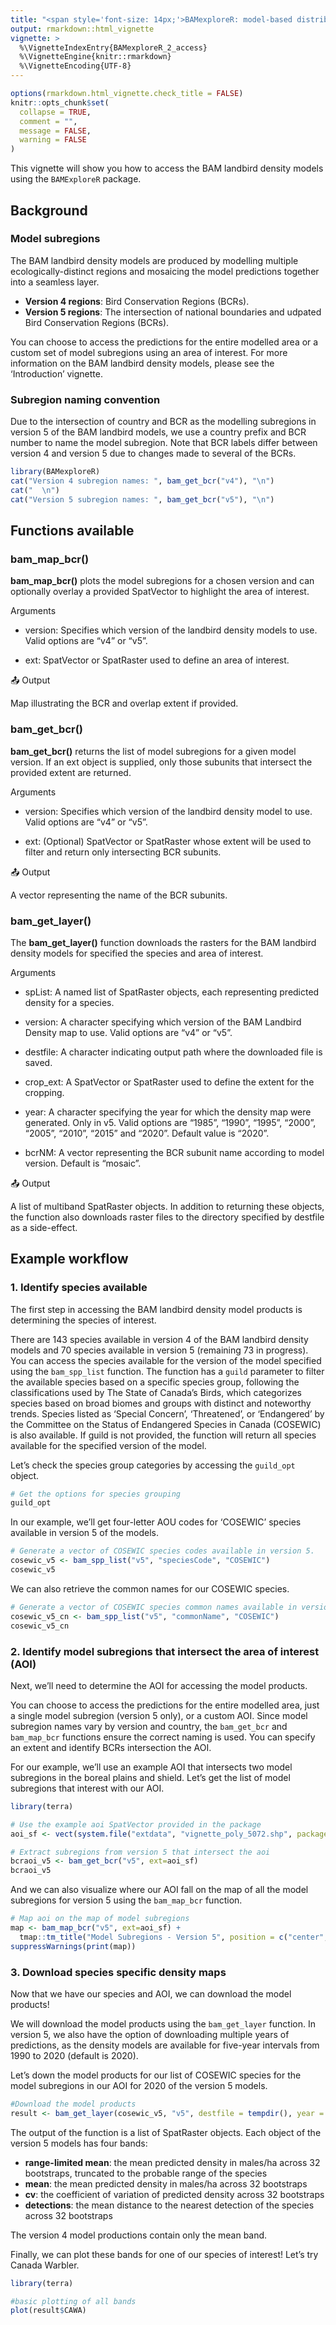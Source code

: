 ```yaml
---
title: "<span style='font-size: 14px;'>BAMexploreR: model-based distribution, abundance, and habitat associations of boreal birds</span><br><strong>Model Access</strong>"
output: rmarkdown::html_vignette
vignette: >
  %\VignetteIndexEntry{BAMexploreR_2_access}
  %\VignetteEngine{knitr::rmarkdown}
  %\VignetteEncoding{UTF-8}
---
```


```r
options(rmarkdown.html_vignette.check_title = FALSE)
knitr::opts_chunk$set(
  collapse = TRUE,
  comment = "",
  message = FALSE,
  warning = FALSE
)
```


This vignette will show you how to access the BAM landbird density models using the `BAMExploreR` package. 

## Background

### Model subregions
The BAM landbird density models are produced by modelling multiple ecologically-distinct regions and mosaicing the model predictions together into a seamless layer.

- **Version 4 regions**: Bird Conservation Regions (BCRs).
- **Version 5 regions**: The intersection of national boundaries and udpated Bird Conservation Regions (BCRs).

You can choose to access the predictions for the entire modelled area or a custom set of model subregions using an area of interest. For more information on the BAM landbird density models, please see the 'Introduction' vignette.

### Subregion naming convention
Due to the intersection of country and BCR as the modelling subregions in version 5 of the BAM landbird models, we use a country prefix and BCR number to name the model subregion. Note that BCR labels differ between version 4 and version 5 due to changes made to several of the BCRs.

```r
library(BAMexploreR)
cat("Version 4 subregion names: ", bam_get_bcr("v4"), "\n")
cat("  \n")
cat("Version 5 subregion names: ", bam_get_bcr("v5"), "\n")

```
## Functions available

### bam_map_bcr()

**bam_map_bcr()** plots the model subregions for a chosen version and can optionally overlay a provided SpatVector to highlight the area of interest.

Arguments

- version: Specifies which version of the landbird density models to use. Valid options are "v4" or "v5".

- ext: SpatVector or SpatRaster used to define an area of interest.


📤 Output

Map illustrating the BCR and overlap extent if provided.


### bam_get_bcr()

**bam_get_bcr()** returns the list of model subregions for a given model version. If an ext object is supplied, only those subunits that intersect the provided extent are returned.

Arguments

- version: Specifies which version of the landbird density model to use. Valid options are "v4" or "v5".

- ext: (Optional) SpatVector or SpatRaster whose extent will be used to filter and return only intersecting BCR subunits.


📤 Output

A vector representing the name of the BCR subunits. 


### bam_get_layer()

The **bam_get_layer()** function downloads the rasters for the BAM landbird density models for specified the species and area of interest.

Arguments

- spList: A named list of SpatRaster objects, each representing predicted density for a species.

- version: A character specifying which version of the BAM Landbird Density map to use. Valid options are "v4" or "v5".

- destfile: A character indicating output path where the downloaded file is saved.

- crop_ext: A SpatVector or SpatRaster used to define the extent for the cropping.

- year: A character specifying the year for which the density map were generated. Only in v5. Valid options are "1985", "1990", "1995", "2000", "2005", "2010", "2015" and "2020". Default value is "2020".

- bcrNM: A vector representing the BCR subunit name according to model version. Default is "mosaic".


📤 Output

A list of multiband SpatRaster objects. In addition to returning these objects, the function also downloads raster files to the directory specified by destfile as a side-effect.

## Example workflow

### 1. Identify species available

The first step in accessing the BAM landbird density model products is determining the species of interest.

There are 143 species available in version 4 of the BAM landbird density models and 70 species available in version 5 (remaining 73 in progress). You can access the species available for the version of the model specified using the `bam_spp_list` function. The function has a `guild` parameter to filter the available species based on a specific species group, following the classifications used by The State of Canada's Birds, which categorizes species based on broad biomes and groups with distinct and noteworthy trends. Species listed as 'Special Concern', 'Threatened', or 'Endangered' by the Committee on the Status of Endangered Species in Canada (COSEWIC) is also available. If guild is not provided, the function will return all species available for the specified version of the model.

Let's check the species group categories by accessing the `guild_opt` object.

```r
# Get the options for species grouping
guild_opt
```
In our example, we'll get four-letter AOU codes for 'COSEWIC' species available in version 5 of the models.

```r
# Generate a vector of COSEWIC species codes available in version 5. 
cosewic_v5 <- bam_spp_list("v5", "speciesCode", "COSEWIC")
cosewic_v5
```

We can also retrieve the common names for our COSEWIC species.

```r
# Generate a vector of COSEWIC species common names available in version 5. 
cosewic_v5_cn <- bam_spp_list("v5", "commonName", "COSEWIC")
cosewic_v5_cn
```

### 2. Identify model subregions that intersect the area of interest (AOI)

Next, we'll need to determine the AOI for accessing the model products. 

You can choose to access the predictions for the entire modelled area, just a single model subregion (version 5 only), or a custom AOI. Since model subregion names vary by version and country, the `bam_get_bcr` and `bam_map_bcr` functions ensure the correct naming is used. You can specify an extent and identify BCRs intersection the AOI.

For our example, we'll use an example AOI that intersects two model subregions in the boreal plains and shield. Let's get the list of model subregions that interest with our AOI.

```r
library(terra)

# Use the example aoi SpatVector provided in the package
aoi_sf <- vect(system.file("extdata", "vignette_poly_5072.shp", package = "BAMexploreR"))

# Extract subregions from version 5 that intersect the aoi
bcraoi_v5 <- bam_get_bcr("v5", ext=aoi_sf) 
bcraoi_v5
```

And we can also visualize where our AOI fall on the map of all the model subregions for version 5 using the `bam_map_bcr` function.

```r
# Map aoi on the map of model subregions
map <- bam_map_bcr("v5", ext=aoi_sf) +
  tmap::tm_title("Model Subregions - Version 5", position = c("center", "top"))
suppressWarnings(print(map))
```

### 3. Download species specific density maps

Now that we have our species and AOI, we can download the model products!

We will download the model products using the `bam_get_layer` function. In version 5, we also have the option of downloading multiple years of predictions, as the density models are available for five-year intervals from 1990 to 2020 (default is 2020). 

Let's down the model products for our list of COSEWIC species for the model subregions in our AOI for 2020 of the version 5 models.

```r
#Download the model products
result <- bam_get_layer(cosewic_v5, "v5", destfile = tempdir(), year = "2020", bcrNM=bcraoi_v5)
```

The output of the function is a list of SpatRaster objects. Each object of the version 5 models has four bands:

- **range-limited mean**: the mean predicted density in males/ha across 32 bootstraps, truncated to the probable range of the species
- **mean**: the mean predicted density in males/ha across 32 bootstraps
- **cv**: the coefficient of variation of predicted density across 32 bootstraps
- **detections**: the mean distance to the nearest detection of the species across 32 bootstraps

The version 4 model productions contain only the mean band.

Finally, we can plot these bands for one of our species of interest! Let's try Canada Warbler.

```r
library(terra)

#basic plotting of all bands
plot(result$CAWA)
```

